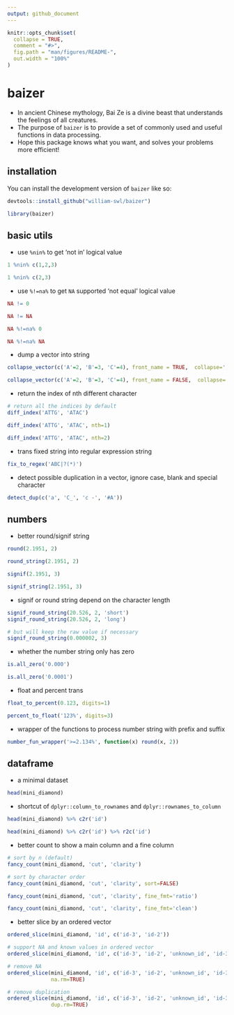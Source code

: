 ```yaml
---
output: github_document
---
```


<!-- README.md is generated from README.Rmd. Please edit that file -->

```r
knitr::opts_chunk$set(
  collapse = TRUE,
  comment = "#>",
  fig.path = "man/figures/README-",
  out.width = "100%"
)
```

# baizer

<!-- badges: start -->
<!-- badges: end -->

- In ancient Chinese mythology, Bai Ze is a divine beast that understands the feelings of all creatures.
- The purpose of `baizer` is to provide a set of commonly used and useful functions in data processing.
- Hope this package knows what you want, and solves your problems more efficient!

## installation

You can install the development version of `baizer` like so:

``` r
devtools::install_github("william-swl/baizer")
```

```r
library(baizer)
```

## basic utils
- use `%nin%` to get 'not in' logical value
```r
1 %nin% c(1,2,3)

1 %nin% c(2,3)
```

- use `%!=na%` to get `NA` supported 'not equal' logical value
```r
NA != 0

NA != NA

NA %!=na% 0

NA %!=na% NA
```

- dump a vector into string
```r
collapse_vector(c('A'=2, 'B'=3, 'C'=4), front_name = TRUE,  collapse=';')

collapse_vector(c('A'=2, 'B'=3, 'C'=4), front_name = FALSE,  collapse=',')
```

- return the index of nth different character
```r
# return all the indices by default
diff_index('ATTG', 'ATAC')

diff_index('ATTG', 'ATAC', nth=1)

diff_index('ATTG', 'ATAC', nth=2)

```

- trans fixed string into regular expression string
```r
fix_to_regex('ABC|?(*)')
```

- detect possible duplication in a vector, ignore case, blank and special character
```r
detect_dup(c('a', 'C_', 'c -', '#A'))
```

## numbers

- better round/signif string
```r
round(2.1951, 2)

round_string(2.1951, 2)

signif(2.1951, 3)

signif_string(2.1951, 3)
```

- signif or round string depend on the character length
```r
signif_round_string(20.526, 2, 'short')
signif_round_string(20.526, 2, 'long')

# but will keep the raw value if necessary
signif_round_string(0.000002, 3)
```

- whether the number string only has zero
```r
is.all_zero('0.000')

is.all_zero('0.0001')
```


- float and percent trans
```r
float_to_percent(0.123, digits=1)

percent_to_float('123%', digits=3)

```

- wrapper of the functions to process number string with prefix and suffix
```r
number_fun_wrapper('>=2.134%', function(x) round(x, 2))
```

## dataframe
- a minimal dataset
```r
head(mini_diamond)
```

- shortcut of `dplyr::column_to_rownames` and `dplyr::rownames_to_column`
```r

head(mini_diamond) %>% c2r('id')

head(mini_diamond) %>% c2r('id') %>% r2c('id')
```

- better count to show a main column and a fine column
```r

# sort by n (default)
fancy_count(mini_diamond, 'cut', 'clarity')

# sort by character order
fancy_count(mini_diamond, 'cut', 'clarity', sort=FALSE)

fancy_count(mini_diamond, 'cut', 'clarity', fine_fmt='ratio')

fancy_count(mini_diamond, 'cut', 'clarity', fine_fmt='clean')

```

- better slice by an ordered vector
```r
ordered_slice(mini_diamond, 'id', c('id-3', 'id-2'))

# support NA and known values in ordered vector
ordered_slice(mini_diamond, 'id', c('id-3', 'id-2', 'unknown_id', 'id-3', NA))

# remove NA
ordered_slice(mini_diamond, 'id', c('id-3', 'id-2', 'unknown_id', 'id-3', NA),
              na.rm=TRUE)

# remove duplication
ordered_slice(mini_diamond, 'id', c('id-3', 'id-2', 'unknown_id', 'id-3', NA),
              dup.rm=TRUE)

```
